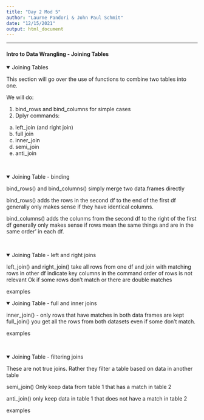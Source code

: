 ```yaml
---
title: "Day 2 Mod 5"
author: "Laurne Pandori & John Paul Schmit"
date: "12/15/2021"
output: html_document
---
```


---
#### Intro to Data Wrangling  - Joining Tables {.tabset}

<details open><summary class='drop'> Joining Tables</summary>

This section will go over the use of functions to combine two tables into one.


We will do:

1) bind_rows and bind_columns for simple cases
2) Dplyr commands: 
  a) left_join (and right join)
  b) full join
  c) inner_join
  d) semi_join
  e) anti_join

</details>
<br>

<details open><summary class='drop'> Joining Table - binding</summary>

bind_rows() and bind_columns() simply merge two data.frames directly

bind_rows() adds the rows in the second df to the end of the first df
generally only makes sense if they have identical columns. 


bind_columns() adds the colunms from the second df to the right of the 
first df
generally only makes sense if rows mean the same things and are in the same order'
in each df. 

</details>
<br>

<details open><summary class='drop'> Joining Table - left and right joins</summary>

left_join() and right_join()
take all rows from one df and join with matching rows in other df
indicate key columns in the command
order of rows is not relevant
Ok if some rows don't match or there are double matches

examples
</detials>
<br>


<details open><summary class='drop'> Joining Table - full and inner joins</summary>

inner_join() - only rows that have  matches in both data frames are kept
full_join() you get all the rows from both datasets even if some don't match.

examples
</details>
<br>

<details open><summary class='drop'> Joining Table - filtering joins</summary>

These are not true joins.
Rather they filter a table based on data in another table

semi_join()  Only keep data from table 1 that has a match in table 2 

anti_join() only keep data in table 1 that does not have a match in table 2

examples

</details>
<br>


